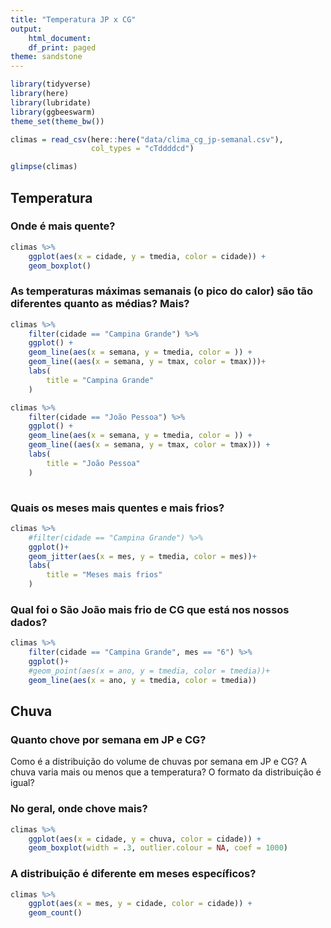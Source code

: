```yaml
---
title: "Temperatura JP x CG"
output:
    html_document:
    df_print: paged
theme: sandstone
---
```


```r
library(tidyverse)
library(here)
library(lubridate)
library(ggbeeswarm)
theme_set(theme_bw())
```

```r
climas = read_csv(here::here("data/clima_cg_jp-semanal.csv"), 
                  col_types = "cTddddcd")

glimpse(climas)
```

## Temperatura

### Onde é mais quente?
```r
climas %>%
    ggplot(aes(x = cidade, y = tmedia, color = cidade)) +
    geom_boxplot()
```

### As temperaturas máximas semanais (o pico do calor) são tão diferentes quanto as médias? Mais?  

```r
climas %>%
    filter(cidade == "Campina Grande") %>%
    ggplot() +
    geom_line(aes(x = semana, y = tmedia, color = )) +
    geom_line((aes(x = semana, y = tmax, color = tmax)))+
    labs(
        title = "Campina Grande"
    )

climas %>%
    filter(cidade == "João Pessoa") %>%
    ggplot() +
    geom_line(aes(x = semana, y = tmedia, color = )) +
    geom_line((aes(x = semana, y = tmax, color = tmax))) +
    labs(
        title = "João Pessoa"
    )
    


```

### Quais os meses mais quentes e mais frios? 

```r
climas %>%
    #filter(cidade == "Campina Grande") %>%
    ggplot()+
    geom_jitter(aes(x = mes, y = tmedia, color = mes))+
    labs(
        title = "Meses mais frios"
    )

```

### Qual foi o São João  mais frio de CG que está nos nossos dados?
```r
climas %>%
    filter(cidade == "Campina Grande", mes == "6") %>%
    ggplot()+
    #geom_point(aes(x = ano, y = tmedia, color = tmedia))+
    geom_line(aes(x = ano, y = tmedia, color = tmedia))
```



## Chuva

### Quanto chove por semana em JP e CG?

Como é a distribuição do volume de chuvas por semana em JP e CG? A chuva varia mais ou menos que a temperatura? O formato da distribuição é igual? 

### No geral, onde chove mais?

```r
climas %>%
    ggplot(aes(x = cidade, y = chuva, color = cidade)) +
    geom_boxplot(width = .3, outlier.colour = NA, coef = 1000)
```


### A distribuição é diferente em meses específicos? 
```r
climas %>%
    ggplot(aes(x = mes, y = cidade, color = cidade)) +
    geom_count()
```

